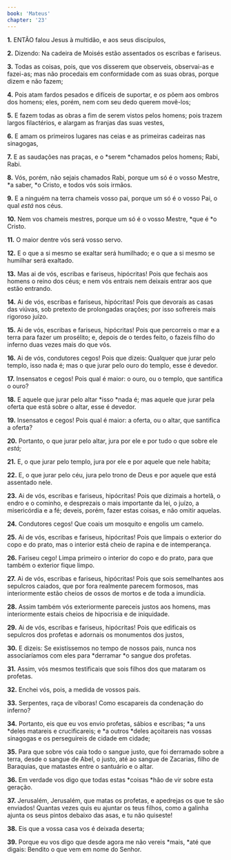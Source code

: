 ```yaml
---
book: 'Mateus'
chapter: '23'
---
```


**1.** ENTÃO falou Jesus à multidão, e aos seus discípulos,

**2.** Dizendo: Na cadeira de Moisés estão assentados os escribas e fariseus.

**3.** Todas as coisas, pois, que vos disserem que observeis, observai-as e fazei-as; mas não procedais em conformidade com as suas obras, porque dizem e não fazem;

**4.** Pois atam fardos pesados e difíceis de suportar, e *os* põem aos ombros dos homens; eles, porém, nem com seu dedo querem movê-los;

**5.** E fazem todas as obras a fim de serem vistos pelos homens; pois trazem largos filactérios, e alargam as franjas das suas vestes,

**6.** E amam os primeiros lugares nas ceias e as primeiras cadeiras nas sinagogas,

**7.** E as saudações nas praças, e o *serem *chamados pelos homens; Rabi, Rabi.

**8.** Vós, porém, não sejais chamados Rabi, porque um só é o vosso Mestre, *a saber, *o Cristo, e todos vós sois irmãos.

**9.** E a ninguém na terra chameis vosso pai, porque um só é o vosso Pai, o qual *está* nos céus.

**10.** Nem vos chameis mestres, porque um só é o vosso Mestre, *que é *o Cristo.

**11.** O maior dentre vós será vosso servo.

**12.** E o que a si mesmo se exaltar será humilhado; e o que a si mesmo se humilhar será exaltado.

**13.** Mas ai de vós, escribas e fariseus, hipócritas! Pois que fechais aos homens o reino dos céus; e nem vós entrais nem deixais entrar aos que estão entrando.

**14.** Ai de vós, escribas e fariseus, hipócritas! Pois que devorais as casas das viúvas, sob pretexto de prolongadas orações; por isso sofrereis mais rigoroso juízo.

**15.** Ai de vós, escribas e fariseus, hipócritas! Pois que percorreis o mar e a terra para fazer um prosélito; e, depois de o terdes feito, o fazeis filho do inferno duas vezes mais do que vós.

**16.** Ai de vós, condutores cegos! Pois que dizeis: Qualquer que jurar pelo templo, isso nada é; mas o que jurar pelo ouro do templo, esse é devedor.

**17.** Insensatos e cegos! Pois qual é maior: o ouro, ou o templo, que santifica o ouro?

**18.** E aquele que jurar pelo altar *isso *nada é; mas aquele que jurar pela oferta que está sobre o altar, esse é devedor.

**19.** Insensatos e cegos! Pois qual é maior: a oferta, ou o altar, que santifica a oferta?

**20.** Portanto, o que jurar pelo altar, jura por ele e por tudo o que sobre ele *está;*

**21.** E, o que jurar pelo templo, jura por ele e por aquele que nele habita;

**22.** E, o que jurar pelo céu, jura pelo trono de Deus e por aquele que está assentado nele.

**23.** Ai de vós, escribas e fariseus, hipócritas! Pois que dizimais a hortelã, o endro e o cominho, e desprezais o mais importante da lei, o juízo, a misericórdia e a fé; deveis, porém, fazer estas coisas, e não omitir aquelas.

**24.** Condutores cegos! Que coais um mosquito e engolis um camelo.

**25.** Ai de vós, escribas e fariseus, hipócritas! Pois que limpais o exterior do copo e do prato, mas o interior está cheio de rapina e de intemperança.

**26.** Fariseu cego! Limpa primeiro o interior do copo e do prato, para que também o exterior fique limpo.

**27.** Ai de vós, escribas e fariseus, hipócritas! Pois que sois semelhantes aos sepulcros caiados, que por fora realmente parecem formosos, mas interiormente estão cheios de ossos de mortos e de toda a imundícia.

**28.** Assim também vós exteriormente pareceis justos aos homens, mas interiormente estais cheios de hipocrisia e de iniquidade.

**29.** Ai de vós, escribas e fariseus, hipócritas! Pois que edificais os sepulcros dos profetas e adornais os monumentos dos justos,

**30.** E dizeis: Se existíssemos no tempo de nossos pais, nunca nos associaríamos com eles para *derramar *o sangue dos profetas.

**31.** Assim, vós mesmos testificais que sois filhos dos que mataram os profetas.

**32.** Enchei vós, pois, a medida de vossos pais.

**33.** Serpentes, raça de víboras! Como escapareis da condenação do inferno?

**34.** Portanto, eis que eu vos envio profetas, sábios e escribas; *a uns *deles matareis e crucificareis; e *a outros *deles açoitareis nas vossas sinagogas e os perseguireis de cidade em cidade;

**35.** Para que sobre vós caia todo o sangue justo, que foi derramado sobre a terra, desde o sangue de Abel, o justo, até ao sangue de Zacarias, filho de Baraquias, que matastes entre o santuário e o altar.

**36.** Em verdade vos digo que todas estas *coisas *hão de vir sobre esta geração.

**37.** Jerusalém, Jerusalém, que matas os profetas, e apedrejas os que te são enviados! Quantas vezes quis eu ajuntar os teus filhos, como a galinha ajunta os seus pintos debaixo das asas, e tu não quiseste!

**38.** Eis que a vossa casa vos é deixada deserta;

**39.** Porque eu vos digo que desde agora me não vereis *mais, *até que digais: Bendito o que vem em nome do Senhor.